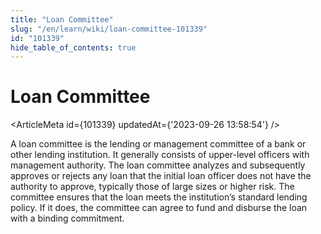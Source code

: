 ```yaml
---
title: "Loan Committee"
slug: "/en/learn/wiki/loan-committee-101339"
id: "101339"
hide_table_of_contents: true
---
```



# Loan Committee

<ArticleMeta id={101339} updatedAt={'2023-09-26 13:58:54'} />
<div className='border-solid border-b border-t-0 my-4 border-[var(--ifm-color-gray-300)]' />

A loan committee is the lending or management committee of a bank or other lending institution. It generally consists of upper-level officers with management authority. The loan committee analyzes and subsequently approves or rejects any loan that the initial loan officer does not have the authority to approve, typically those of large sizes or higher risk. The committee ensures that the loan meets the institution’s standard lending policy. If it does, the committee can agree to fund and disburse the loan with a binding commitment.
